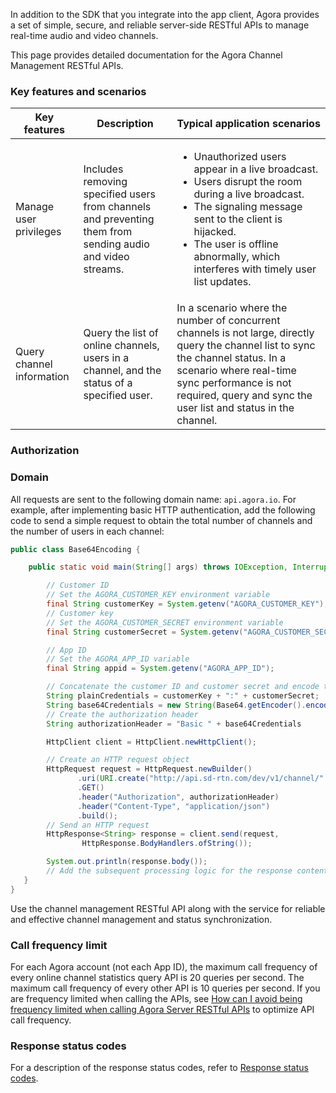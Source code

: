 
In addition to the SDK that you integrate into the app client, Agora provides a set of simple, secure, and reliable server-side RESTful APIs to manage real-time audio and video channels.

This page provides detailed documentation for the Agora Channel Management RESTful APIs.

### Key features and scenarios

| Key features | Description | Typical application scenarios |
|---|---|---|
| Manage user privileges | Includes removing specified users from channels and preventing them from sending audio and video streams. | <ul><li>Unauthorized users appear in a live broadcast.</li> <li>Users disrupt the room during a live broadcast.</li> <li>The signaling message sent to the client is hijacked.</li> <li>The user is offline abnormally, which interferes with timely user list updates.</li></ul> |
| Query channel information | Query the list of online channels, users in a channel, and the status of a specified user. | In a scenario where the number of concurrent channels is not large, directly query the channel list to sync the channel status. In a scenario where real-time sync performance is not required, query and sync the user list and status in the channel. |

### Authorization

<Authorization/>

### Domain

All requests are sent to the following domain name: `api.agora.io`. For example, after implementing basic HTTP authentication, add the following code to send a simple request to obtain the total number of channels and the number of users in each channel:

```java
public class Base64Encoding {

    public static void main(String[] args) throws IOException, InterruptedException {

        // Customer ID
        // Set the AGORA_CUSTOMER_KEY environment variable
        final String customerKey = System.getenv("AGORA_CUSTOMER_KEY");
        // Customer key
        // Set the AGORA_CUSTOMER_SECRET environment variable
        final String customerSecret = System.getenv("AGORA_CUSTOMER_SECRET");

        // App ID
        // Set the AGORA_APP_ID variable
        final String appid = System.getenv("AGORA_APP_ID");

        // Concatenate the customer ID and customer secret and encode them using base64
        String plainCredentials = customerKey + ":" + customerSecret;
        String base64Credentials = new String(Base64.getEncoder().encode(plainCredentials.getBytes()));
        // Create the authorization header
        String authorizationHeader = "Basic " + base64Credentials

        HttpClient client = HttpClient.newHttpClient();

        // Create an HTTP request object
        HttpRequest request = HttpRequest.newBuilder()
               .uri(URI.create("http://api.sd-rtn.com/dev/v1/channel/" + appid))
               .GET()
               .header("Authorization", authorizationHeader)
               .header("Content-Type", "application/json")
               .build();
        // Send an HTTP request
        HttpResponse<String> response = client.send(request,
                HttpResponse.BodyHandlers.ofString());

        System.out.println(response.body());
        // Add the subsequent processing logic for the response content
   }
}
```

Use the channel management RESTful API along with the [<Vg k="NCS_LONG" />](../core-functionality/receive-notifications) service for reliable and effective channel management and status synchronization.

### Call frequency limit

For each Agora account (not each App ID), the maximum call frequency of every online channel statistics query API is 20 queries per second. The maximum call frequency of every other API is 10 queries per second. If you are frequency limited when calling the APIs, see [How can I avoid being frequency limited when calling Agora Server RESTful APIs](/help/integration-issues/restful_api_call_frequency/) to optimize API call frequency.

### Response status codes

For a description of the response status codes, refer to [Response status codes](response-status-code).
